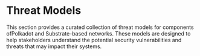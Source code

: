 # Threat Models

This section provides a curated collection of threat models for components ofPolkadot and Substrate-based networks. These models are designed to help stakeholders understand the potential security vulnerabilities and threats that may impact their systems.


<DocCardList />